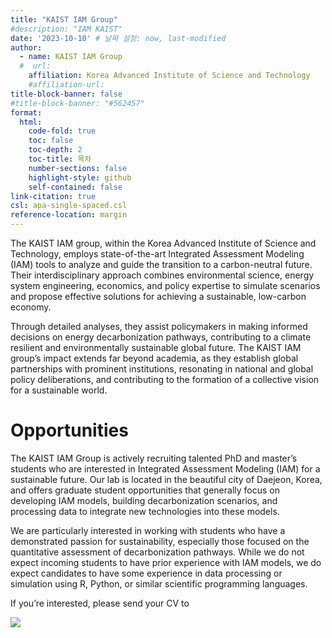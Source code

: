 ```yaml
---
title: "KAIST IAM Group"
#description: "IAM KAIST"
date: '2023-10-10' # 날짜 설정: now, last-modified
author:
  - name: KAIST IAM Group
  #  url: 
    affiliation: Korea Advanced Institute of Science and Technology
    #affiliation-url: 
title-block-banner: false
#title-block-banner: "#562457"
format:
  html:
    code-fold: true
    toc: false
    toc-depth: 2
    toc-title: 목차
    number-sections: false
    highlight-style: github    
    self-contained: false
link-citation: true
csl: apa-single-spaced.csl
reference-location: margin
---
```


The KAIST IAM group, within the Korea Advanced Institute of Science and Technology, employs state-of-the-art Integrated Assessment Modeling (IAM) tools to analyze and guide the transition to a carbon-neutral future. Their interdisciplinary approach combines environmental science, energy system engineering, economics, and policy expertise to simulate scenarios and propose effective solutions for achieving a sustainable, low-carbon economy.

Through detailed analyses, they assist policymakers in making informed decisions on energy decarbonization pathways, contributing to a climate resilient and environmentally sustainable global future. The KAIST IAM group's impact extends far beyond academia, as they establish global partnerships with prominent institutions, resonating in national and global policy deliberations, and contributing to the formation of a collective vision for a sustainable world.

# **Opportunities**

The KAIST IAM Group is actively recruiting talented PhD and master's students who are interested in Integrated Assessment Modeling (IAM) for a sustainable future. Our lab is located in the beautiful city of Daejeon, Korea, and offers graduate student opportunities that generally focus on developing IAM models, building decarbonization scenarios, and processing data to integrate new technologies into these models.

We are particularly interested in working with students who have a demonstrated passion for sustainability, especially those focused on the quantitative assessment of decarbonization pathways. While we do not expect incoming students to have prior experience with IAM models, we do expect candidates to have some experience in data processing or simulation using R, Python, or similar scientific programming languages.

If you’re interested, please send your CV to

![](email.png){fig-align="center"}
